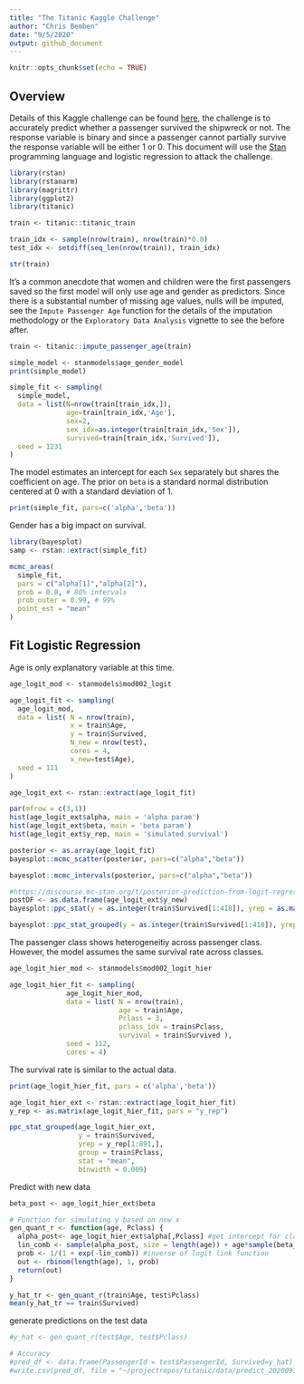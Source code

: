 ```yaml
---
title: "The Titanic Kaggle Challenge"
author: "Chris Bemben"
date: "9/5/2020"
output: github_document
---
```


```r
knitr::opts_chunk$set(echo = TRUE)
```

## Overview

Details of this Kaggle challenge can be found [here](https://www.kaggle.com/c/titanic), the challenge is to accurately predict whether a passenger survived the shipwreck or not. The response variable is binary and since a passenger cannot partially survive the response variable will be either 1 or 0. This document will use the [Stan](https://mc-stan.org/) programming language and logistic regression to attack the challenge.

```r
library(rstan)
library(rstanarm)
library(magrittr)
library(ggplot2)
library(titanic)

train <- titanic::titanic_train

train_idx <- sample(nrow(train), nrow(train)*0.8)
test_idx <- setdiff(seq_len(nrow(train)), train_idx)

str(train)
```

It's a common anecdote that women and children were the first passengers saved so the first model will only use age and gender as predictors. Since there is a substantial number of missing age values, nulls will be imputed, see the `Impute Passenger Age` function for the details of the imputation methodology or the `Exploratory Data Analysis` vignette to see the before after.

```r
train <- titanic::impute_passenger_age(train)
```


```r
simple_model <- stanmodels$age_gender_model
print(simple_model)
```

```r
simple_fit <- sampling(
  simple_model,
  data = list(N=nrow(train[train_idx,]),
              age=train[train_idx,'Age'],
              sex=2,
              sex_idx=as.integer(train[train_idx,'Sex']),
              survived=train[train_idx,'Survived']),
  seed = 1231
)
```

The model estimates an intercept for each `Sex` separately but shares the coefficient on age. The prior on `beta` is a standard normal distribution centered at 0 with a standard deviation of 1.

```r
print(simple_fit, pars=c('alpha','beta'))
```

Gender has a big impact on survival.

```r
library(bayesplot)
samp <- rstan::extract(simple_fit)

mcmc_areas(
  simple_fit, 
  pars = c("alpha[1]","alpha[2]"),
  prob = 0.8, # 80% intervals
  prob_outer = 0.99, # 99%
  point_est = "mean"
)
```

## Fit Logistic Regression

Age is only explanatory variable at this time.

```r
age_logit_mod <- stanmodels$mod002_logit
```

```r
age_logit_fit <- sampling(
  age_logit_mod,
  data = list( N = nrow(train), 
               x = train$Age, 
               y = train$Survived, 
               N_new = nrow(test),
               cores = 4,
               x_new=test$Age),
  seed = 111
)
```

```r
age_logit_ext <- rstan::extract(age_logit_fit)

par(mfrow = c(3,1))
hist(age_logit_ext$alpha, main = 'alpha param')
hist(age_logit_ext$beta, main = 'beta param')
hist(age_logit_ext$y_rep, main = 'simulated survival')
```

```r
posterior <- as.array(age_logit_fit)
bayesplot::mcmc_scatter(posterior, pars=c("alpha","beta"))
```

```r
bayesplot::mcmc_intervals(posterior, pars=c("alpha","beta"))
```

```r
#https://discourse.mc-stan.org/t/posterior-prediction-from-logit-regression/12217/2
postDF <- as.data.frame(age_logit_ext$y_new)
bayesplot::ppc_stat(y = as.integer(train$Survived[1:418]), yrep = as.matrix(postDF), stat = mean)
```

```r
bayesplot::ppc_stat_grouped(y = as.integer(train$Survived[1:418]), yrep = as.matrix(postDF), stat = mean, group = train$Pclass[1:418])
```
The passenger class shows heterogeneitiy across passenger class. However, the model assumes the same survival rate across classes.

```r
age_logit_hier_mod <- stanmodels$mod002_logit_hier
```

```r
age_logit_hier_fit <- sampling(
              age_logit_hier_mod,
              data = list( N = nrow(train),
                           age = train$Age,
                           Pclass = 3,
                           pclass_idx = train$Pclass,
                           survival = train$Survived ),
              seed = 112,
              cores = 4)
```

The survival rate is similar to the actual data.

```r
print(age_logit_hier_fit, pars = c('alpha','beta'))
```

```r
age_logit_hier_ext <- rstan::extract(age_logit_hier_fit)
y_rep <- as.matrix(age_logit_hier_fit, pars = "y_rep")

ppc_stat_grouped(age_logit_hier_ext,
                 y = train$Survived,
                 yrep = y_rep[1:891,],
                 group = train$Pclass,
                 stat = "mean",
                 binwidth = 0.009)

```

Predict with new data
```r

beta_post <- age_logit_hier_ext$beta

# Function for simulating y based on new x
gen_quant_r <- function(age, Pclass) {
  alpha_post<- age_logit_hier_ext$alpha[,Pclass] #get intercept for class of passenger
  lin_comb <- sample(alpha_post, size = length(age)) + age*sample(beta_post, size = length(age))
  prob <- 1/(1 + exp(-lin_comb)) #inverse of logit link function
  out <- rbinom(length(age), 1, prob)
  return(out)
}

y_hat_tr <- gen_quant_r(train$Age, test$Pclass)
mean(y_hat_tr == train$Survived)
```

generate predictions on the test data
```r
#y_hat <- gen_quant_r(test$Age, test$Pclass)

# Accuracy
#pred_df <- data.frame(PassengerId = test$PassengerId, Survived=y_hat)
#write.csv(pred_df, file = "~/projectrepos/titanic/data/predict_20200918.csv", row.names = F)
```
